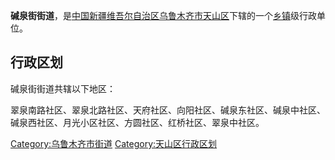 {{中国乡级行政区
| 行政区全称 = 碱泉街街道
| 景观照片文件名 =
| 景观照片描述 =
| 汉语拼音 =
| 通用拼音 =
| 注音符號 =
| 其它标音类型1 =
| 其它标音1 =
| 其它标音类型2 =
| 其它标音2 =
| 其它语言类型1 =
| 其它语言地名1 =
| 其它语言类型2 =
| 其它语言地名2 =
| 上级行政区 = [[新疆维吾尔自治区|新疆维吾尔自治区]][[乌鲁木齐市|乌鲁木齐市]][[天山区|天山区]]
| 行政区类别 = [[街道|街道]]
| 行政区划代码 =
| 地理坐标 =
| 总面积 =
| 户籍人口 =
| 户籍人口年份 =
| 常住人口 =
| 常住人口年份 =
| 人口密度 =
| 行政区划 =
| 官方网站 =
| 政府驻地 =
| 邮政编码 =
| 毗邻行政区 =
| 位置图文件名 =
| 位置图描述 =
}}
'''碱泉街街道'''，是[[中华人民共和国|中国]][[新疆维吾尔自治区|新疆维吾尔自治区]][[乌鲁木齐市|乌鲁木齐市]][[天山区|天山区]]下辖的一个[[乡镇|乡镇]]级行政单位。

== 行政区划 ==
碱泉街街道共辖以下地区：

翠泉南路社区、翠泉北路社区、天府社区、向阳社区、碱泉东社区、碱泉中社区、碱泉西社区、月光小区社区、方圆社区、红桥社区、翠泉中社区。

{{乌鲁木齐市天山区行政区划}}
{{新疆行政区划小作品}}

[[Category:乌鲁木齐市街道|Category:乌鲁木齐市街道]]
[[Category:天山区行政区划|Category:天山区行政区划]]